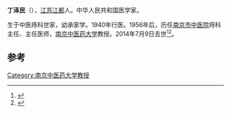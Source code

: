 '''丁泽民'''（{{bd|1920年||2014年|7月9日|catIdx=Ding}}），[[江苏|江苏]][[江都|江都]]人。中华人民共和国医学家。

生于中医痔科世家，幼承家学。1940年行医。1956年后，历任[[南京市中医院|南京市中医院]]痔科主任、主任医师，[[南京中医药大学|南京中医药大学]]教授。2014年7月9日去世<ref>{{cite news|title=“金陵医学第一家”掌门人丁泽民逝世|url=http://js.xhby.net/system/2014/07/11/021375583.shtml|accessdate=2015-01-18|newspaper=新华报业网|archive-date=2015-01-18|archive-url=https://web.archive.org/web/20150118152953/http://js.xhby.net/system/2014/07/11/021375583.shtml|dead-url=no}}</ref><ref>{{cite journal|author=李瑶|title=泽被苍生 德誉天地——记农工党党员、中医专家丁泽民|journal=《前进论坛》|year=2014年|issue=09期|url=http://www.cnki.com.cn/Article/CJFDTOTAL-QJLT201409027.htm|accessdate=2015-01-18|archive-date=2015-01-18|archive-url=https://web.archive.org/web/20150118153406/http://www.cnki.com.cn/Article/CJFDTOTAL-QJLT201409027.htm|dead-url=no}}</ref>。

==参考==
{{reflist}}

[[Category:南京中医药大学教授|Category:南京中医药大学教授]]